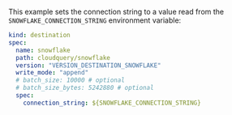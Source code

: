 This example sets the connection string to a value read from the `SNOWFLAKE_CONNECTION_STRING` environment variable:

```yaml copy
kind: destination
spec:
  name: snowflake
  path: cloudquery/snowflake
  version: "VERSION_DESTINATION_SNOWFLAKE"
  write_mode: "append"
  # batch_size: 10000 # optional
  # batch_size_bytes: 5242880 # optional
  spec:
    connection_string: ${SNOWFLAKE_CONNECTION_STRING}
```
